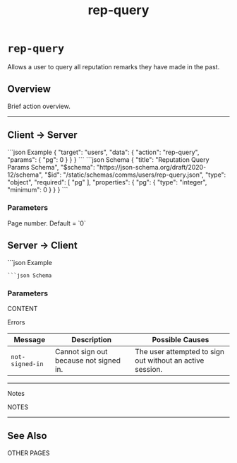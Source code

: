 ﻿---
title: "rep-query"
---

# `rep-query`

Allows a user to query all reputation remarks they have made in the past.

## Overview

Brief action overview.

---

## Client → Server

<CodeGroup>
```json Example
{
    "target": "users",
    "data": {
        "action": "rep-query",
        "params": {
            "pg": 0
        }
    }
}
```
```json Schema
{
    "title": "Reputation Query Params Schema",
    "$schema": "https://json-schema.org/draft/2020-12/schema",
    "$id": "/static/schemas/comms/users/rep-query.json",
    "type": "object",
    "required": [
        "pg"
    ],
    "properties": {
        "pg": {
            "type": "integer",
            "minimum": 0
        }
    }
}
```
</CodeGroup>

### Parameters

<ParamField body="pg" type="integer">
    Page number. Default = `0`
</ParamField>

## Server → Client

<CodeGroup>
```json Example

```
```json Schema

```
</CodeGroup>

### Parameters

<ParamField body="NAME" type="TYPE" required>
    CONTENT
</ParamField>


<Danger>Errors</Danger>

| Message         | Description                            | Possible Causes                                           |
|-----------------|----------------------------------------|-----------------------------------------------------------|
| `not-signed-in` | Cannot sign out because not signed in. | The user attempted to sign out without an active session. |

---

<Note>Notes</Note>

NOTES

---

## See Also

OTHER PAGES
